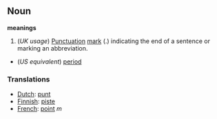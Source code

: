 ==Noun==

'''meanings'''
# (''UK usage'') [[Punctuation]] [[mark]] (.) indicating the end of a sentence or marking an abbreviation.
*(''US equivalent'') [[period]]

===Translations===
*[[Dutch]]: [[punt]]
*[[Finnish]]: [[piste]]
*[[French]]: [[point]] ''m''